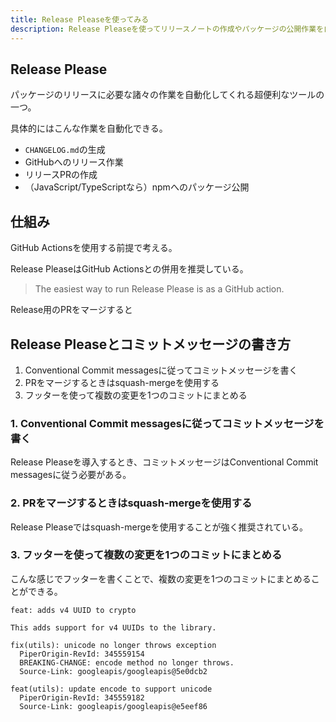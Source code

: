 ```yaml
---
title: Release Pleaseを使ってみる
description: Release Pleaseを使ってリリースノートの作成やパッケージの公開作業を自動化する
---
```



## Release Please

パッケージのリリースに必要な諸々の作業を自動化してくれる超便利なツールの一つ。

<LinkPreview id="https://github.com/googleapis/release-please" />

具体的にはこんな作業を自動化できる。

- `CHANGELOG.md`の生成
- GitHubへのリリース作業
- リリースPRの作成
- （JavaScript/TypeScriptなら）npmへのパッケージ公開

## 仕組み

GitHub Actionsを使用する前提で考える。

<Aside type="tip">
Release PleaseはGitHub Actionsとの併用を推奨している。

> The easiest way to run Release Please is as a GitHub action.

</Aside>

Release用のPRをマージすると

## Release Pleaseとコミットメッセージの書き方

1. Conventional Commit messagesに従ってコミットメッセージを書く
2. PRをマージするときはsquash-mergeを使用する
3. フッターを使って複数の変更を1つのコミットにまとめる

### 1. Conventional Commit messagesに従ってコミットメッセージを書く

Release Pleaseを導入するとき、コミットメッセージはConventional Commit messagesに従う必要がある。

<LinkPreview id="https://www.conventionalcommits.org/ja/v1.0.0/" />

### 2. PRをマージするときはsquash-mergeを使用する

Release Pleaseではsquash-mergeを使用することが強く推奨されている。

### 3. フッターを使って複数の変更を1つのコミットにまとめる

こんな感じでフッターを書くことで、複数の変更を1つのコミットにまとめることができる。

```
feat: adds v4 UUID to crypto

This adds support for v4 UUIDs to the library.

fix(utils): unicode no longer throws exception
  PiperOrigin-RevId: 345559154
  BREAKING-CHANGE: encode method no longer throws.
  Source-Link: googleapis/googleapis@5e0dcb2

feat(utils): update encode to support unicode
  PiperOrigin-RevId: 345559182
  Source-Link: googleapis/googleapis@e5eef86
```
